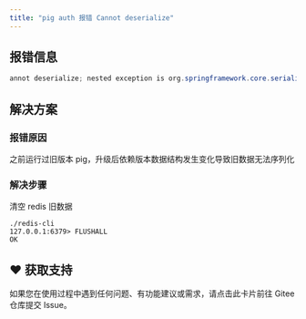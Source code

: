 ```yaml
---
title: "pig auth 报错 Cannot deserialize"
---
```


## 报错信息

```java
annot deserialize; nested exception is org.springframework.core.serializer.support.SerializationFailedException: Failed to deserialize payload. Is the byte array a result of corresponding serialization for DefaultDeserializer?; nested exception is java.io.InvalidClassException: org.springframework.security.core.userdetails.User; local class incompatible: stream classdesc serialVersionUID = 540, local class serialVersionUID = 530","data":"unauthorized"}
```

## 解决方案

### 报错原因
之前运行过旧版本 pig，升级后依赖版本数据结构发生变化导致旧数据无法序列化

### 解决步骤
清空 redis 旧数据

```shell
./redis-cli
127.0.0.1:6379> FLUSHALL
OK
```

## ♥️ 获取支持
<Card title="遇到问题？" horizontal icon="link" href="https://gitee.com/log4j/pig/issues">
  如果您在使用过程中遇到任何问题、有功能建议或需求，请点击此卡片前往 Gitee 仓库提交 Issue。
</Card>

